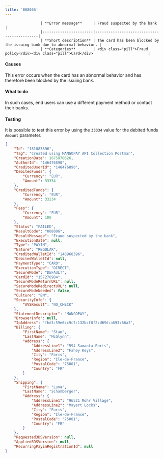 ---
title: '008006'  
---


                    | **Error message**     | Fraud suspected by the bank                   |
                    |-----------------------|--------------------------------------------|
                    | **Short description** | The card has been blocked by the issuing bank due to abnormal behavior. |
                    | **Categories**        | <div class="pill">Fraud policy</div><div class="pill">Card</div>                         |
                  

#### Causes  

This error occurs when the card has an abnormal behavior and has therefore been blocked by the issuing bank.  

#### What to do  

In such cases, end users can use a different payment method or contact their banks.  

#### Testing  

It is possible to test this error by using the `33334` value for the debited funds `Amount` parameter.  
```json API Response
{
    "Id": "161883396",
    "Tag": "Created using MANGOPAY API Collection Postman",
    "CreationDate": 1675870626,
    "AuthorId": "146476890",
    "CreditedUserId": "146476890",
    "DebitedFunds": {
        "Currency": "EUR",
        "Amount": 33334
    },
    "CreditedFunds": {
        "Currency": "EUR",
        "Amount": 33234
    },
    "Fees": {
        "Currency": "EUR",
        "Amount": 100
    },
    "Status": "FAILED",
    "ResultCode": "008006",
    "ResultMessage": "Fraud suspected by the bank",
    "ExecutionDate": null,
    "Type": "PAYIN",
    "Nature": "REGULAR",
    "CreditedWalletId": "148968396",
    "DebitedWalletId": null,
    "PaymentType": "CARD",
    "ExecutionType": "DIRECT",
    "SecureMode": "DEFAULT",
    "CardId": "157270984",
    "SecureModeReturnURL": null,
    "SecureModeRedirectURL": null,
    "SecureModeNeeded": false,
    "Culture": "EN",
    "SecurityInfo": {
        "AVSResult": "NO_CHECK"
    },
    "StatementDescriptor": "MANGOPAY",
    "BrowserInfo": null,
    "IpAddress": "fbd3:59e6:c9c7:132b:f8f2:d69d:a693:66a3",
    "Billing": {
        "FirstName": "Stan",
        "LastName": "McGlynn",
        "Address": {
            "AddressLine1": "594 Samanta Ports",
            "AddressLine2": "Fahey Keys",
            "City": "Paris",
            "Region": "Ile-de-France",
            "PostalCode": "75001",
            "Country": "FR"
        }
    },
    "Shipping": {
        "FirstName": "Luna",
        "LastName": "Schamberger",
        "Address": {
            "AddressLine1": "96521 Mohr Village",
            "AddressLine2": "Mayert Locks",
            "City": "Paris",
            "Region": "Ile-de-France",
            "PostalCode": "75001",
            "Country": "FR"
        }
    },
    "Requested3DSVersion": null,
    "Applied3DSVersion": null,
    "RecurringPayinRegistrationId": null
}
```
